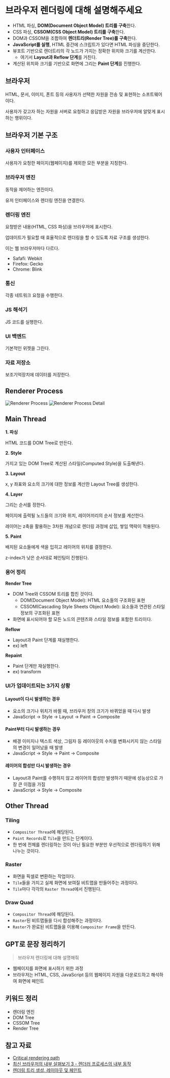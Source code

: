 # 브라우저 렌더링에 대해 설명해주세요

- HTML 파싱, **DOM(Document Object Model) 트리를 구축**한다.
- CSS 파싱, **CSSOM(CSS Object Model) 트리를 구축**한다.
- DOM과 CSSOM을 조합하여 **렌더트리(Render Tree)를 구축**한다.
- **JavaScript를 실행**, HTML 중간에 스크립트가 있다면 HTML 파싱을 중단한다.
- 뷰포트 기반으로 렌더트리의 각 노드가 가지는 정확한 위치와 크기를 계산한다.
  - 여기서 **Layout과 Reflow 단계**를 거친다.
- 계산된 위치와 크기를 기반으로 화면에 그리는 **Paint 단계**를 진행한다.

## 브라우저

HTML, 문서, 이미지, 폰트 등의 사용자가 선택한 자원을 전송 및 표현하는 소프트웨어이다.

사용자가 갖고자 하는 자원을 서버로 요청하고 응답받은 자원을 브라우저에 알맞게 표시하는 행위이다.

## 브라우저 기본 구조

### 사용자 인터페이스

사용자가 요청한 페이지(웹페이지)를 제외한 모든 부분을 지칭한다.

### 브라우저 엔진

동작을 제어하는 엔진이다.

유저 인터페이스와 렌더링 엔진을 연결한다.

### 렌더링 엔진

요청받은 내용(HTML, CSS 파싱)을 브라우저에 표시한다.

업데이트가 필요할 때 효율적으로 렌더링을 할 수 있도록 자료 구조를 생성한다.

이는 웹 브라우저마다 다르다.

- Safafi: Webkit
- Firefox: Gecko
- Chrome: Blink

### 통신

각종 네트워크 요청을 수행한다.

### JS 해석기

JS 코드를 실행한다.

### UI 백엔드

기본적인 위젯을 그린다.

### 자료 저장소

보조기억장치에 데이터를 저장한다.

## Renderer Process

![Renderer Process](./images/renderer-process.png)
![Renderer Process Detail](./images/renderer-process-detail.png)

## Main Thread

**1. 파싱**

HTML 코드를 DOM Tree로 만든다.

**2. Style**

가지고 있는 DOM Tree로 계산된 스타일(Computed Style)을 도출해낸다.

**3. Layout**

x, y 좌표와 요소의 크기에 대한 정보를 계산한 Layout Tree를 생성한다.

**4. Layer**

그리는 순서를 정한다.

페이지에 출력될 노드들의 크기와 위치, 레이어끼리의 순서 정보를 계산한다.

레이어는 z축을 활용하는 3차원 개념으로 렌더링 과정에 삽입, 쌓임 맥락이 적용된다.

**5. Paint**

배치된 요소들에게 색을 입히고 레이어의 위치를 결정한다.

z-index가 낮은 순서대로 페인팅이 진행된다.

### 용어 정리

**Render Tree**

- DOM Tree와 CSSOM 트리를 합친 것이다.
  - DOM(Document Object Model): HTML 요소들의 구조화된 표현
  - CSSOM(Cascading Style Sheets Object Model): 요소들과 연관된 스타일 정보의 구조화된 표현
- 화면에 표시되어야 할 모든 노드의 콘텐츠와 스타일 정보를 포함한 트리이다.

**Reflow**

- Layout과 Paint 단계를 재실행한다.
- ex) left

**Repaint**

- Paint 단계만 재실행한다.
- ex) transform

### UI가 업데이트되는 3가지 상황

#### Layout이 다시 발생하는 경우

- 요소의 크기나 위치가 바뀔 때, 브라우저 창의 크기가 바뀌었을 때 다시 발생
- JavaScript → Style → Layout → Paint → Composite

#### Paint부터 다시 발생하는 경우

- 배경 이미지나 텍스트 색상, 그림자 등 레이아웃의 수치를 변화시키지 않는 스타일의 변경이 일어났을 때 발생
- JavaScript → Style → Paint → Composite

#### 레이어의 합성만 다시 발생하는 경우

- Layout과 Paint를 수행하지 않고 레이어의 합성만 발생하기 때문에 성능상으로 가장 큰 이점을 가짐
- JavaScript → Style → Composite

## Other Thread

### Tiling

- `Compositor Thread`에 해당된다.
- `Paint Records`로 `Tile`을 만드는 단계이다.
- 한 번에 전체를 렌더링하는 것이 아닌 필요한 부분만 우선적으로 렌더링하기 위해 나누는 것이다.

### Raster

- 화면을 픽셀로 변환하는 작업이다.
- `Tile`들을 가지고 실제 화면에 보여질 비트맵을 만들어주는 과정이다.
- `Tile`마다 각각의 `Raster Thread`에서 진행된다.

### Draw Quad

- `Compositor Thread`에 해당된다.
- `Raster`된 비트맵들을 다시 합성해주는 과정이다.
- `Raster`가 완료된 비트맵들을 이용해 `Compositor Frame`을 만든다.

## GPT로 문장 정리하기

> 브라우저 렌더링에 대해 설명해줘

- 웹페이지를 화면에 표시하기 위한 과정
- 브라우저는 HTML, CSS, JavaScript 등의 웹페이지 자원을 다운로드하고 해석하여 화면에 페인트

## 키워드 정리

- 렌더링 엔진
- DOM Tree
- CSSOM Tree
- Render Tree

## 참고 자료

- [Critical rendering path](https://developer.mozilla.org/en-US/docs/Web/Performance/Critical_rendering_path)
- [최신 브라우저의 내부 살펴보기 3 - 렌더러 프로세스의 내부 동작](https://d2.naver.com/helloworld/5237120)
- [렌더링 트리 생성, 레이아웃 및 페인트](https://web.dev/articles/critical-rendering-path/render-tree-construction?hl=ko)
